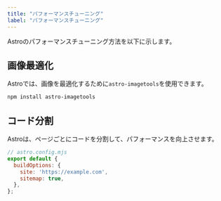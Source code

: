```yaml
---
title: "パフォーマンスチューニング"
label: "パフォーマンスチューニング"
---
```


Astroのパフォーマンスチューニング方法を以下に示します。

## 画像最適化

Astroでは、画像を最適化するために`astro-imagetools`を使用できます。

```bash
npm install astro-imagetools
```

## コード分割

Astroは、ページごとにコードを分割して、パフォーマンスを向上させます。

```javascript
// astro.config.mjs
export default {
  buildOptions: {
    site: 'https://example.com',
    sitemap: true,
  },
};
```

